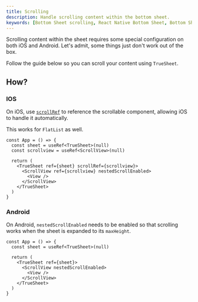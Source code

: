 ```yaml
---
title: Scrolling
description: Handle scrolling content within the bottom sheet.
keywords: [Bottom Sheet scrolling, React Native Bottom Sheet, Bottom Sheet documentation]
---
```


Scrolling content within the sheet requires some special configuration on both iOS and Android. Let's admit, some things just don't work out of the box.

Follow the guide below so you can scroll your content using `TrueSheet`.

## How?

### IOS

On iOS, use [`scrollRef`](/reference/props#scrollref) to reference the scrollable component, allowing iOS to handle it automatically.

This works for `FlatList` as well.

```tsx {6-7}
const App = () => {
  const sheet = useRef<TrueSheet>(null)
  const scrollview = useRef<ScrollView>(null)

  return (
    <TrueSheet ref={sheet} scrollRef={scrollview}>
      <ScrollView ref={scrollview} nestedScrollEnabled>
        <View />
      </ScrollView>
    </TrueSheet>
  )
}
```

### Android

On Android, `nestedScrollEnabled` needs to be enabled so that scrolling works when the sheet is expanded to its `maxHeight`.

```tsx {6}
const App = () => {
  const sheet = useRef<TrueSheet>(null)

  return (
    <TrueSheet ref={sheet}>
      <ScrollView nestedScrollEnabled>
        <View />
      </ScrollView>
    </TrueSheet>
  )
}
```
